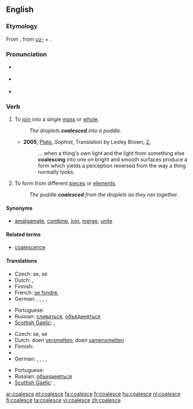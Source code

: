 {{was wotd|2009|April|3}}
==English==

===Etymology===
From {{etyl|la}} {{term|coalesco|coalēscō|lang=la}}, from ''[[co-]]'' + {{term|alesco|alēscō|grow up|lang=la}}.

===Pronunciation===
* {{a|UK}} {{IPA|/kəʊ.əˈlɛs/}}
* {{a|US}} {{IPA|/koʊ.əˈlɛs/}}
* {{audio|en-us-coalesce.ogg|Audio (US)}}

===Verb===
{{en-verb|coalesc|ing}}

# {{context|of separate elements}} To [[join]] into a single [[mass]] or [[whole]].
#: ''The droplets '''coalesced''' into a puddle.''
#* '''2005''', [[w:Plato|Plato]], ''Sophist'', Translation by Lesley Brown, [[w:Stephanus pagination|2]],
#*: ... when a thing's own light and the light from something else '''coalescing''' into one on bright and smooth surfaces produce a form which yields a perception reversed from the way a thing normally looks.
# {{context|of a whole or a unit}} To form from different [[piece]]s or [[element]]s.
#: ''The puddle '''coalesced''' from the droplets as they ran together.''

====Synonyms====
* {{sense|to join into a single mass}} [[amalgamate]], [[combine]], [[join]], [[merge]], [[unite]]

====Related terms====
* [[coalescence]]

====Translations====
{{trans-top|to join into a single mass}}
* Czech: {{t-|cs|sloučit}} se, {{t-|cs|spojit}} se
* Dutch: {{t-|nl|versmelten}}, {{t-|nl|samensmelten}}
* Finnish: {{t-|fi|yhdistyä}}
* French: [[se fondre]], {{t+|fr|coalescer}}
* German: {{t+|de|zusammenfließen}}, {{t+|de|zusammenfügen}}, {{t+|de|zusammenwachsen}}, {{t+|de|vereinigen}}, {{t+|de|verschmelzen}}
{{trans-mid}}
* Portuguese: {{t-|pt|coalescer}}
* Russian: [[сливаться]], [[объединяться]]
* [[Scottish Gaelic]]: {{t-|gd|aonaich|xs=Scottish Gaelic}}, {{t-|gd|measgaich|xs=Scottish Gaelic}}
{{trans-bottom}}

{{trans-top|to form from different elements}}
* Czech: {{t-|cs|sloučit}} se, {{t-|cs|spojit}} se
* Dutch: doen [[versmelten]], doen [[samensmelten]]
* Finnish: {{t-|fi|yhdistyä}}
* {{trreq|French}}
* German: {{t+|de|zusammenfließen}}, {{t+|de|zusammenfügen}}, {{t+|de|zusammenwachsen}}, {{t+|de|vereinigen}}, {{t+|de|verschmelzen}}
{{trans-mid}}
* Portuguese: {{t-|pt|coalescer}}
* Russian: [[объединяться]]
* [[Scottish Gaelic]]: {{t-|gd|aonaich|xs=Scottish Gaelic}}, {{t-|gd|measgaich|xs=Scottish Gaelic}}
{{trans-bottom}}

[[ar:coalesce]]
[[et:coalesce]]
[[fa:coalesce]]
[[fr:coalesce]]
[[hu:coalesce]]
[[nl:coalesce]]
[[fi:coalesce]]
[[ta:coalesce]]
[[vi:coalesce]]
[[zh:coalesce]]